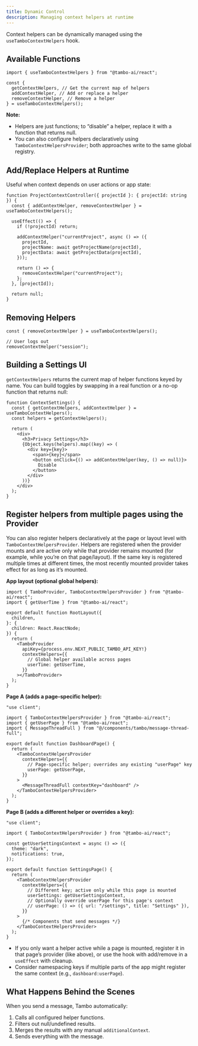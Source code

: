 ```yaml
---
title: Dynamic Control
description: Managing context helpers at runtime
---
```


Context helpers can be dynamically managed using the `useTamboContextHelpers` hook.

## Available Functions

```tsx
import { useTamboContextHelpers } from "@tambo-ai/react";

const {
  getContextHelpers, // Get the current map of helpers
  addContextHelper, // Add or replace a helper
  removeContextHelper, // Remove a helper
} = useTamboContextHelpers();
```

**Note:**

- Helpers are just functions; to “disable” a helper, replace it with a function that returns null.
- You can also configure helpers declaratively using `TamboContextHelpersProvider`; both approaches write to the same global registry.

## Add/Replace Helpers at Runtime

Useful when context depends on user actions or app state:

```tsx
function ProjectContextController({ projectId }: { projectId: string }) {
  const { addContextHelper, removeContextHelper } = useTamboContextHelpers();

  useEffect(() => {
    if (!projectId) return;

    addContextHelper("currentProject", async () => ({
      projectId,
      projectName: await getProjectName(projectId),
      projectData: await getProjectData(projectId),
    }));

    return () => {
      removeContextHelper("currentProject");
    };
  }, [projectId]);

  return null;
}
```

## Removing Helpers

```tsx
const { removeContextHelper } = useTamboContextHelpers();

// User logs out
removeContextHelper("session");
```

## Building a Settings UI

`getContextHelpers` returns the current map of helper functions keyed by name.
You can build toggles by swapping in a real function or a no-op function that returns null:

```tsx
function ContextSettings() {
  const { getContextHelpers, addContextHelper } = useTamboContextHelpers();
  const helpers = getContextHelpers();

  return (
    <div>
      <h3>Privacy Settings</h3>
      {Object.keys(helpers).map((key) => (
        <div key={key}>
          <span>{key}</span>
          <button onClick={() => addContextHelper(key, () => null)}>
            Disable
          </button>
        </div>
      ))}
    </div>
  );
}
```

## Register helpers from multiple pages using the Provider

You can also register helpers declaratively at the page or layout level with `TamboContextHelpersProvider`. Helpers are registered when the provider mounts and are active only while that provider remains mounted (for example, while you’re on that page/layout). If the same key is registered multiple times at different times, the most recently mounted provider takes effect for as long as it’s mounted.

**App layout (optional global helpers):**

```tsx title="app/layout.tsx"
import { TamboProvider, TamboContextHelpersProvider } from "@tambo-ai/react";
import { getUserTime } from "@tambo-ai/react";

export default function RootLayout({
  children,
}: {
  children: React.ReactNode;
}) {
  return (
    <TamboProvider
      apiKey={process.env.NEXT_PUBLIC_TAMBO_API_KEY!}
      contextHelpers={{
        // Global helper available across pages
        userTime: getUserTime,
      }}
    ></TamboProvider>
  );
}
```

**Page A (adds a page-specific helper):**

```tsx title="app/dashboard/page.tsx"
"use client";

import { TamboContextHelpersProvider } from "@tambo-ai/react";
import { getUserPage } from "@tambo-ai/react";
import { MessageThreadFull } from "@/components/tambo/message-thread-full";

export default function DashboardPage() {
  return (
    <TamboContextHelpersProvider
      contextHelpers={{
        // Page-specific helper; overrides any existing "userPage" key
        userPage: getUserPage,
      }}
    >
      <MessageThreadFull contextKey="dashboard" />
    </TamboContextHelpersProvider>
  );
}
```

**Page B (adds a different helper or overrides a key):**

```tsx title="app/settings/page.tsx"
"use client";

import { TamboContextHelpersProvider } from "@tambo-ai/react";

const getUserSettingsContext = async () => ({
  theme: "dark",
  notifications: true,
});

export default function SettingsPage() {
  return (
    <TamboContextHelpersProvider
      contextHelpers={{
        // Different key; active only while this page is mounted
        userSettings: getUserSettingsContext,
        // Optionally override userPage for this page's context
        // userPage: () => ({ url: "/settings", title: "Settings" }),
      }}
    >
      {/* Components that send messages */}
    </TamboContextHelpersProvider>
  );
}
```

- If you only want a helper active while a page is mounted, register it in that page’s provider (like above), or use the hook with add/remove in a `useEffect` with cleanup.
- Consider namespacing keys if multiple parts of the app might register the same context (e.g., `dashboard:userPage`).

## What Happens Behind the Scenes

When you send a message, Tambo automatically:

1. Calls all configured helper functions.
2. Filters out null/undefined results.
3. Merges the results with any manual `additionalContext`.
4. Sends everything with the message.
